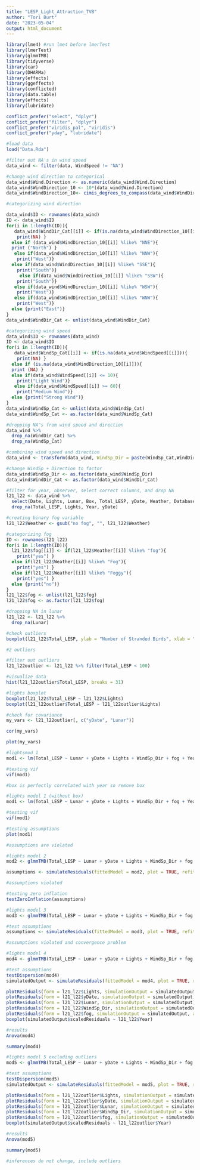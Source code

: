 ```yaml
---
title: "LESP_Light_Attraction_TVB"
author: "Tori Burt"
date: "2023-05-04"
output: html_document
---
```


```r

library(lme4) #run lme4 before lmerTest 
library(lmerTest)
library(glmmTMB)
library(tidyverse)
library(car)
library(DHARMa)
library(effects)
library(ggeffects)
library(conflicted)
library(data.table)
library(effects)
library(lubridate)

conflict_prefer("select", "dplyr")
conflict_prefer("filter", "dplyr")
conflict_prefer("viridis_pal", "viridis")
conflict_prefer("yday", "lubridate")

```

```r

#load data
load("Data.Rda")

#filter out NA's in wind speed
data_wind <- filter(data, WindSpeed != "NA")

#change wind direction to categorical
data_wind$Wind.Direction <- as.numeric(data_wind$Wind.Direction)
data_wind$WindDirection_10 <- 10*(data_wind$Wind.Direction)
data_wind$WindDirection_10<- cimis_degrees_to_compass(data_wind$WindDirection_10)

#categorizing wind direction

data_wind$ID <- rownames(data_wind)
ID <- data_wind$ID
for(i in 1:length(ID)){
   data_wind$WindDir_Cat[[i]] <- if(is.na(data_wind$WindDirection_10[[i]])){
    print(NA) }
  else if (data_wind$WindDirection_10[[i]] %like% "NNE"){
  print ("North") }
   else if(data_wind$WindDirection_10[[i]] %like% "NNW"){
    print("West")}
  else if(data_wind$WindDirection_10[[i]] %like% "SSE"){
    print("South")}
     else if(data_wind$WindDirection_10[[i]] %like% "SSW"){
    print("South")}
   else if(data_wind$WindDirection_10[[i]] %like% "WSW"){
    print("West")}
   else if(data_wind$WindDirection_10[[i]] %like% "WNW"){
    print("West")}
  else {print("East")}
}
data_wind$WindDir_Cat <- unlist(data_wind$WindDir_Cat)

#categorizing wind speed
data_wind$ID <- rownames(data_wind)
ID <- data_wind$ID
for(i in 1:length(ID)){
   data_wind$WindSp_Cat[[i]] <- if(is.na(data_wind$WindSpeed[[i]])){
    print(NA) }
  else if (is.na(data_wind$WindDirection_10[[i]])){
  print (NA) }
  else if(data_wind$WindSpeed[[i]] <= 10){
    print("Light Wind")}
   else if(data_wind$WindSpeed[[i]] >= 60){
    print("Medium Wind")}
  else {print("Strong Wind")}
}
data_wind$WindSp_Cat <- unlist(data_wind$WindSp_Cat)
data_wind$WindSp_Cat <- as.factor(data_wind$WindSp_Cat)

#dropping NA"s from wind speed and direction
data_wind %>%
  drop_na(WindDir_Cat) %>%
  drop_na(WindSp_Cat)

#combining wind speed and direction
data_wind <- transform(data_wind, WindSp_Dir = paste(WindSp_Cat,WindDir_Cat, sep = " "))

#change WindSp + Direction to factor
data_wind$WindSp_Dir <- as.factor(data_wind$WindSp_Dir)
data_wind$WindDir_Cat <- as.factor(data_wind$WindDir_Cat)

#filter for year, observer, select correct columns, and drop NA
l21_l22 <- data_wind %>%
  select(Date, Lights, Lunar, Box, Total_LESP, yDate, Weather, Database, Year, WindSp_Dir, WindSp_Cat, WindDir_Cat) %>%
  drop_na(Total_LESP, Lights, Year, yDate) 

#creating binary fog variable
l21_l22$Weather <- gsub("no fog", "", l21_l22$Weather)

#categorizing fog
ID <- rownames(l21_l22)
for(i in 1:length(ID)){
  l21_l22$fog[[i]] <- if(l21_l22$Weather[[i]] %like% "fog"){
    print("yes") }
  else if(l21_l22$Weather[[i]] %like% "Fog"){
    print("yes") }
  else if(l21_l22$Weather[[i]] %like% "Foggy"){
    print("yes") }
  else {print("no")}
}
l21_l22$fog <- unlist(l21_l22$fog)
l21_l22$fog <- as.factor(l21_l22$fog)

#dropping NA in lunar
l21_l22 <- l21_l22 %>% 
  drop_na(Lunar)

```

```r

#check outliers
boxplot(l21_l22$Total_LESP, ylab = "Number of Stranded Birds", xlab = "")

#2 outliers

#filter out outliers
l21_l22outlier <- l21_l22 %>% filter(Total_LESP < 100)

#visualize data
hist(l21_l22outlier$Total_LESP, breaks = 31)

#lights boxplot
boxplot(l21_l22$Total_LESP ~ l21_l22$Lights)
boxplot(l21_l22outlier$Total_LESP ~ l21_l22outlier$Lights)

#check for covariance
my_vars <- l21_l22outlier[, c("yDate", "Lunar")]

cor(my_vars)

plot(my_vars)

#lightsmod 1
mod1 <- lm(Total_LESP ~ Lunar + yDate + Lights + WindSp_Dir + fog + Year + Box, data = l21_l22)

#testing vif
vif(mod1)

#box is perfectly correlated with year so remove box

#lights model 1 (without box)
mod1 <- lm(Total_LESP ~ Lunar + yDate + Lights + WindSp_Dir + fog + Year, data = l21_l22)

#testing vif
vif(mod1)

#testing assumptions
plot(mod1)

#assumptions are violated

#lights model 2
mod2 <- glmmTMB(Total_LESP ~ Lunar + yDate + Lights + WindSp_Dir + fog + Year, data = l21_l22, family = poisson(link = "log"))

assumptions <- simulateResiduals(fittedModel = mod2, plot = TRUE, refit = FALSE)

#assumptions violated

#testing zero inflation
testZeroInflation(assumptions)

#lights model 3
mod3 <- glmmTMB(Total_LESP ~ Lunar + yDate + Lights + WindSp_Dir + fog + Year, data = l21_l22, family = poisson(link = "log"), ziformula = ~1)

#test assumptions
assumptions <- simulateResiduals(fittedModel = mod3, plot = TRUE, refit = FALSE)

#assumptions violated and convergence problem

#lights model 4
mod4 <- glmmTMB(Total_LESP ~ Lunar + yDate + Lights + WindSp_Dir + fog + Year, data = l21_l22, family = nbinom1(link = "log"), dispformula = ~yDate)

#test assumptions
testDispersion(mod4)
simulatedOutput <- simulateResiduals(fittedModel = mod4, plot = TRUE, refit = FALSE)

plotResiduals(form = l21_l22$Lights, simulationOutput = simulatedOutput, asFactor = T)
plotResiduals(form = l21_l22$yDate, simulationOutput = simulatedOutput)
plotResiduals(form = l21_l22$Lunar, simulationOutput = simulatedOutput)
plotResiduals(form = l21_l22$WindSp_Dir, simulationOutput = simulatedOutput, asFactor = T)
plotResiduals(form = l21_l22$fog, simulationOutput = simulatedOutput, asFactor = T)
boxplot(simulatedOutput$scaledResiduals ~ l21_l22$Year)

#results
Anova(mod4)

summary(mod4)

#lights model 5 excluding outliers
mod5 <- glmmTMB(Total_LESP ~ Lunar + yDate + Lights + WindSp_Dir + fog + Year, data = l21_l22outlier, family = nbinom1(link = "log"), dispformula = ~yDate)

#test assumptions
testDispersion(mod5)
simulatedOutput <- simulateResiduals(fittedModel = mod5, plot = TRUE, refit = FALSE)

plotResiduals(form = l21_l22outlier$Lights, simulationOutput = simulatedOutput, asFactor = T)
plotResiduals(form = l21_l22outlier$yDate, simulationOutput = simulatedOutput)
plotResiduals(form = l21_l22outlier$Lunar, simulationOutput = simulatedOutput)
plotResiduals(form = l21_l22outlier$WindSp_Dir, simulationOutput = simulatedOutput, asFactor = T)
plotResiduals(form = l21_l22outlier$fog, simulationOutput = simulatedOutput, asFactor = T)
boxplot(simulatedOutput$scaledResiduals ~ l21_l22outlier$Year)

#results
Anova(mod5)

summary(mod5)

#inferences do not change, include outliers

```

